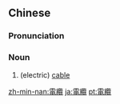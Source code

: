 {{also|电缆}}
==Chinese==
{{zh-forms|s=电缆}}

===Pronunciation===
{{zh-pron
|m=diànlǎn
|c=din6 laam6
|mn=tiān-lám
|cat=n
}}

===Noun===
{{zh-noun}}

# (electric) [[cable]]

[[zh-min-nan:電纜]]
[[ja:電纜]]
[[pt:電纜]]